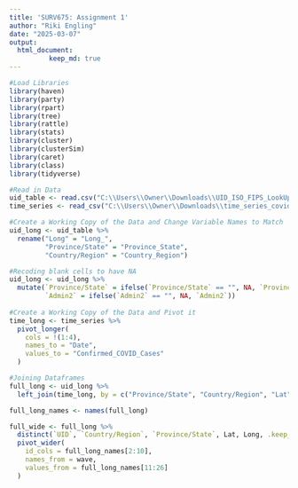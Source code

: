 ```yaml
---
title: 'SURV675: Assignment 1'
author: "Riki Engling"
date: "2025-03-07"
output: 
  html_document:
          keep_md: true
---
```


```r
#Load Libraries
library(haven) 
library(party)
library(rpart)
library(tree)
library(rattle)
library(stats)
library(cluster)
library(clusterSim)
library(caret)
library(class)
library(tidyverse)

#Read in Data
uid_table <- read.csv("C:\\Users\\Owner\\Downloads\\UID_ISO_FIPS_LookUp_Table.csv")
time_series <- read_csv("C:\\Users\\Owner\\Downloads\\time_series_covid19_confirmed_global.csv") 
```

```r
#Create a Working Copy of the Data and Change Variable Names to Match
uid_long <- uid_table %>% 
  rename("Long" = "Long_",
         "Province/State" = "Province_State", 
         "Country/Region" = "Country_Region")

#Recoding blank cells to have NA
uid_long <- uid_long %>%
  mutate(`Province/State` = ifelse(`Province/State` == "", NA, `Province/State`), 
         `Admin2` = ifelse(`Admin2` == "", NA, `Admin2`))
  
#Create a Working Copy of the Data and Pivot it
time_long <- time_series %>% 
  pivot_longer(
    cols = !(1:4), 
    names_to = "Date", 
    values_to = "Confirmed_COVID_Cases"
  )

#Joining Dataframes
full_long <- uid_long %>%
  left_join(time_long, by = c("Province/State", "Country/Region", "Lat", "Long")) 


```


```r

full_long_names <- names(full_long)

full_wide <- full_long %>% 
  distinct(`UID`, `Country/Region`, `Province/State`, Lat, Long, .keep_all = TRUE) %>%
  pivot_wider(
    id_cols = full_long_names[2:10], 
    names_from = wave, 
    values_from = full_long_names[11:26]
  )
```

